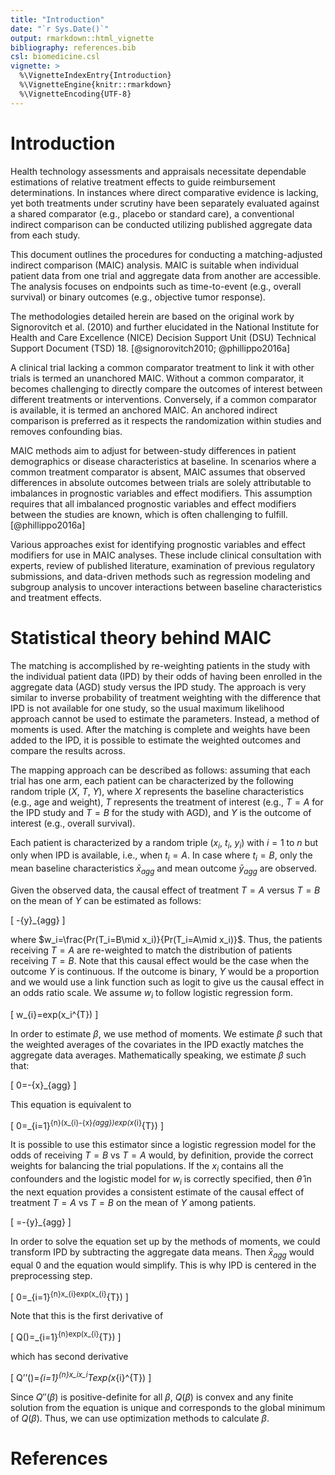 ```yaml
---
title: "Introduction"
date: "`r Sys.Date()`"
output: rmarkdown::html_vignette
bibliography: references.bib
csl: biomedicine.csl
vignette: >
  %\VignetteIndexEntry{Introduction}
  %\VignetteEngine{knitr::rmarkdown}
  %\VignetteEncoding{UTF-8}
---
```


# Introduction

Health technology assessments and appraisals necessitate dependable estimations of relative treatment effects to guide reimbursement determinations. In instances where direct comparative evidence is lacking, yet both treatments under scrutiny have been separately evaluated against a shared comparator (e.g., placebo or standard care), a conventional indirect comparison can be conducted utilizing published aggregate data from each study.

This document outlines the procedures for conducting a matching-adjusted indirect comparison (MAIC) analysis. MAIC is suitable when individual patient data from one trial and aggregate data from another are accessible. The analysis focuses on endpoints such as time-to-event (e.g., overall survival) or binary outcomes (e.g., objective tumor response).

The methodologies detailed herein are based on the original work by Signorovitch et al. (2010) and further elucidated in the National Institute for Health and Care Excellence (NICE) Decision Support Unit (DSU) Technical Support Document (TSD) 18. [@signorovitch2010; @phillippo2016a]

A clinical trial lacking a common comparator treatment to link it with other trials is termed an unanchored MAIC. Without a common comparator, it becomes challenging to directly compare the outcomes of interest between different treatments or interventions. Conversely, if a common comparator is available, it is termed an anchored MAIC. An anchored indirect comparison is preferred as it respects the randomization within studies and removes confounding bias.

MAIC methods aim to adjust for between-study differences in patient demographics or disease characteristics at baseline. In scenarios where a common treatment comparator is absent, MAIC assumes that observed differences in absolute outcomes between trials are solely attributable to imbalances in prognostic variables and effect modifiers. This assumption requires that all imbalanced prognostic variables and effect modifiers between the studies are known, which is often challenging to fulfill. [@phillippo2016a]

Various approaches exist for identifying prognostic variables and effect modifiers for use in MAIC analyses. These include clinical consultation with experts, review of published literature, examination of previous regulatory submissions, and data-driven methods such as regression modeling and subgroup analysis to uncover interactions between baseline characteristics and treatment effects.

# Statistical theory behind MAIC

The matching is accomplished by re-weighting patients in the study with the individual patient data (IPD) by their odds of having been enrolled in the aggregate data (AGD) study versus the IPD study. The approach is very similar to inverse probability of treatment weighting with the difference that IPD is not available for one study, so the usual maximum likelihood approach cannot be used to estimate the parameters. Instead, a method of moments is used. After the matching is complete and weights have been added to the IPD, it is possible to estimate the weighted outcomes and compare the results across.

The mapping approach can be described as follows: assuming that each trial has one arm, each patient can be characterized by the following random triple ($X$, $T$, $Y$), where $X$ represents the baseline characteristics (e.g., age and weight), $T$ represents the treatment of interest (e.g., $T = A$ for the IPD study and $T = B$ for the study with AGD), and $Y$ is the outcome of interest (e.g., overall survival).

Each patient is characterized by a random triple ($x_i$, $t_i$, $y_i$) with $i=1$ to $n$ but only when IPD is available, i.e., when $t_i = A$. In case where $t_i = B$, only the mean baseline characteristics $\bar{x}_{agg}$ and mean outcome $\bar{y}_{agg}$ are observed.

Given the observed data, the causal effect of treatment $T = A$ versus $T = B$ on the mean of $Y$ can be estimated as follows:

\[
\frac{\sum_{i=1}^{n}y_{i}w_{i}}{\sum_{i=1}^{n}w_{i}}-\bar{y}_{agg}
\]

where $w_i=\frac{Pr(T_i=B\mid x_i)}{Pr(T_i=A\mid x_i)}$. Thus, the patients receiving $T=A$ are re-weighted to match the distribution of patients receiving $T=B$. Note that this causal effect would be the case when the outcome $Y$ is continuous. If the outcome is binary, $Y$ would be a proportion and we would use a link function such as logit to give us the causal effect in an odds ratio scale. We assume $w_i$ to follow logistic regression form.

\[
w_{i}=exp(x_i^{T}\beta)
\]

In order to estimate $\beta$, we use method of moments. We estimate $\beta$ such that the weighted averages of the covariates in the IPD exactly matches the aggregate data averages. Mathematically speaking, we estimate $\beta$ such that:

\[
0=\frac{\sum_{i=1}^{n}x_{i}exp(x_i^{T}\hat{\beta})}{\sum_{i=1}^{n}exp(x_i^{T}\hat{\beta})}-\bar{x}_{agg}
\]

This equation is equivalent to

\[
0=\sum_{i=1}^{n}(x_{i}-\bar{x}_{agg})exp(x_{i}^{T}\hat{\beta})
\]

It is possible to use this estimator since a logistic regression model for the odds of receiving $T = B$ vs $T = A$ would, by definition, provide the correct weights for balancing the trial populations. If the $x_i$ contains all the confounders and the logistic model for $w_i$ is correctly specified, then $\hat{\theta}$ in the next equation provides a consistent estimate of the causal effect of treatment $T = A$ vs $T = B$ on the mean of $Y$ among patients.

\[
\hat{\theta}=\frac{\sum_{i=1}^{n}y_{i}exp(x_i^{T}\hat{\beta})}{\sum_{i=1}^{n}exp(x_i^{T}\hat{\beta})}-\bar{y}_{agg}
\]

In order to solve the equation set up by the methods of moments, we could transform IPD by subtracting the aggregate data means. Then $\bar{x}_{agg}$ would equal 0 and the equation would simplify. This is why IPD is centered in the preprocessing step.

\[
0=\sum_{i=1}^{n}x_{i}exp(x_{i}^{T}\hat{\beta})
\]

Note that this is the first derivative of

\[
Q(\beta)=\sum_{i=1}^{n}exp(x_{i}^{T}\hat{\beta})
\]

which has second derivative

\[
Q''(\beta)=\sum_{i=1}^{n}x_ix_i^Texp(x_{i}^{T}\hat{\beta})
\]

Since $Q''(\beta)$ is positive-definite for all $\beta$, $Q(\beta)$ is convex and any finite solution from the equation is unique and corresponds to the global minimum of $Q(\beta)$. Thus, we can use optimization methods to calculate $\beta$.

# References

